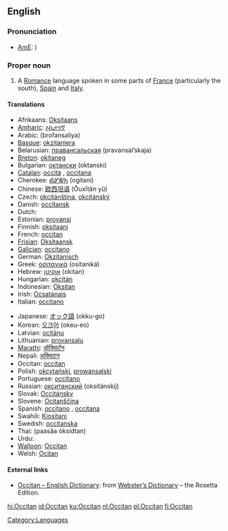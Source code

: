 {{wikipedia}}
{{interwiktionary|code=oc}}
{{see|occitan}}
==English==

===Pronunciation===
*[[American English|AmE]]: {{IPA|/ˈɑksəˌtæn/}})
{{wikipedia}}
===Proper noun===
{{en-proper noun}}

# A [[Romance]] language spoken in some parts of [[France]] (particularly the south), [[Spain]] and [[Italy]].

====Translations====
{{trans-top|the Romance language}}
*Afrikaans: [[Oksitaans]]
*[[Amharic]]: [[ኦኪታንኛ]]
*Arabic: {{ARchar|[[بروفنسالية]]}} (brofansalíya) {{f}}
*[[Basque]]: [[okzitaniera]]
*Belarusian: [[правансальская]] (pravansal’skaja)
*[[Breton]]: [[okitaneg]]
*Bulgarian: [[октански]] (oktanski)
*[[Catalan]]: [[occità]] {{m}}, [[occitana]] {{f}}
*Cherokee: [[ᎣᎩᏔᏂ]] (ogitani)
*Chinese: [[欧西坦语]] (Ōuxītǎn yǔ)
*Czech: [[okcitánština]], [[okcitánský]]
*Danish: [[occitansk]]
*Dutch: {{t|nl|Occitaans|n}}
*Estonian: [[provansi]]
*Finnish: [[oksitaani]]
*French: [[occitan]] {{m}}
*[[Frisian]]: [[Oksitaansk]]
*[[Galician]]: [[occitano]]
*German: [[Okzitanisch]]
*Greek: [[οσιτανικά]] (ositaniká) {{npl}}
*Hebrew: [[אוקיטן]] (okitan)
*Hungarian: [[okcitán]]
*Indonesian: [[Oksitan]]
*Irish: [[Ocsatánais]]
*Italian: [[occitano]]
{{trans-mid}}
*Japanese: [[オック語]] (okku-go)
*Korean: [[오크어]] (okeu-eo)
*Latvian: [[ocitāņu]]
*Lithuanian: [[provansalų]]
*[[Marathi]]: [[ऑक्सिटॅन]]
*Nepali: [[अक्सिटन]]
*Occitan: [[occitan]]
*Polish: [[okcytański]], [[prowansalski]]
*Portuguese: [[occitano]]
*Russian: [[окситанский]] (oksitánskij)
*Slovak: [[Occitánsky]]
*Slovene: [[Ocitanščina]]
*Spanish: [[occitano]] {{m}}, [[occitana]] {{f}}
*Swahili: [[Kiositani]]
*Swedish: [[occitanska]]
*Thai: {{THchar|[[ภาษาออกซิตัน]]}} (paasăa òksídtan)
*Urdu: {{URchar|[[آکیٹانی]]}}
*[[Walloon]]: [[Occitan]]
*Welsh: [[Ocitan]]
{{trans-bottom}}

====External links====
*[http://www.websters-online-dictionary.org/definition/Occitan-english/ Occitan – English Dictionary]: from [http://www.websters-online-dictionary.org/ Webster’s Dictionary] – the Rosetta Edition.
{{ethnologue|lang=Auvergnat|code=auv}}
{{ethnologue|lang=Gascon|code=gsc}}
{{ethnologue|lang=Languedocien|code=lnc}}
{{ethnologue|lang=Limousin|code=lms}}
{{ethnologue|lang=Provençal|code=prv}}
{{ethnologue|lang=Shuadit|code=sdt}}

[[Category:Languages]]

[[hi:Occitan]]
[[id:Occitan]]
[[ku:Occitan]]
[[nl:Occitan]]
[[pl:Occitan]]
[[fi:Occitan]]
